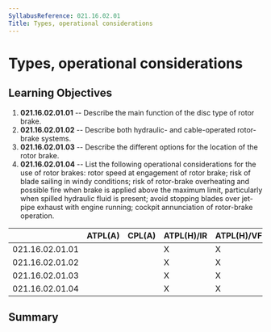 ```yaml
---
SyllabusReference: 021.16.02.01
Title: Types, operational considerations
---
```


# Types, operational considerations

## Learning Objectives

1.  **021.16.02.01.01** -- Describe the main function of the disc type of rotor
    brake.
2.  **021.16.02.01.02** -- Describe both hydraulic- and cable-operated
    rotor-brake systems.
3.  **021.16.02.01.03** -- Describe the different options for the location of
    the rotor brake.
4.  **021.16.02.01.04** -- List the following operational considerations for the
    use of rotor brakes: rotor speed at engagement of rotor brake; risk of blade
    sailing in windy conditions; risk of rotor-brake overheating and possible
    fire when brake is applied above the maximum limit, particularly when
    spilled hydraulic fluid is present; avoid stopping blades over jet-pipe
    exhaust with engine running; cockpit annunciation of rotor-brake operation.

|                 | ATPL(A) | CPL(A) | ATPL(H)/IR | ATPL(H)/VFR | CPL(H) | IR  | CBIR(A) |
| --------------- | ------- | ------ | ---------- | ----------- | ------ | --- | ------- |
| 021.16.02.01.01 |         |        | X          | X           | X      |     |         |
| 021.16.02.01.02 |         |        | X          | X           | X      |     |         |
| 021.16.02.01.03 |         |        | X          | X           | X      |     |         |
| 021.16.02.01.04 |         |        | X          | X           | X      |     |         |

## Summary
